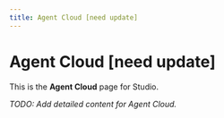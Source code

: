 ```yaml
---
title: Agent Cloud [need update]
---
```


# Agent Cloud [need update]

This is the **Agent Cloud** page for Studio.

_TODO: Add detailed content for Agent Cloud._

